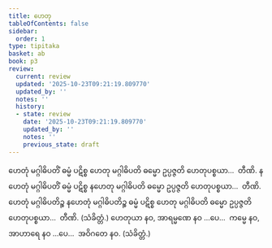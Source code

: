 ```yaml
---
title: ဟေတု
tableOfContents: false
sidebar:
  order: 1
type: tipitaka
basket: ab
book: p3
review:
  current: review
  updated: '2025-10-23T09:21:19.809770'
  updated_by: ''
  notes: ''
  history:
  - state: review
    date: '2025-10-23T09:21:19.809770'
    updated_by: ''
    notes: ''
    previous_state: draft
---
```



<ReviewStatus review={frontmatter.review} showDetails={true} />

<HypothesisAnnotation frontmatter={frontmatter} />

<DynamicBreadcrumb />

<Division number="469" book="p3" e="ch" v="39" p="303">

<Paragraph number="1028" book="p3">
ဟေတုံ မဂ္ဂါဓိပတိံ ဓမ္မံ ပဋိစ္စ ဟေတု မဂ္ဂါဓိပတိ ဓမ္မော ဥပ္ပဇ္ဇတိ ဟေတုပစ္စယာ…  တီဏိ.
</Paragraph>

<Paragraph number="1029" book="p3">
နဟေတုံ မဂ္ဂါဓိပတိံ ဓမ္မံ ပဋိစ္စ နဟေတု မဂ္ဂါဓိပတိ ဓမ္မော ဥပ္ပဇ္ဇတိ ဟေတုပစ္စယာ…  တီဏိ.
</Paragraph>

<Paragraph number="1030" book="p3">
ဟေတုံ မဂ္ဂါဓိပတိဉ္စ နဟေတုံ မဂ္ဂါဓိပတိဉ္စ ဓမ္မံ ပဋိစ္စ ဟေတု မဂ္ဂါဓိပတိ ဓမ္မော ဥပ္ပဇ္ဇတိ ဟေတုပစ္စယာ…  တီဏိ. (သံခိတ္တံ.)
</Paragraph>

</Division>
<Division number="470" book="p3" e="ch" v="39" p="303">

<Paragraph number="1031" book="p3">
ဟေတုယာ နဝ, အာရမ္မဏေ နဝ …ပေ…  ကမ္မေ နဝ, အာဟာရေ နဝ …ပေ…  အဝိဂတေ နဝ. (သံခိတ္တံ.)
</Paragraph>
</Division>